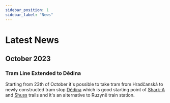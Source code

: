 ```yaml
---
sidebar_position: 1
sidebar_label: "News"
---
```


# Latest News

## October 2023

### Tram Line Extended to Dědina

Starting from 23th of October it's possible to take tram from Hradčanská to newly constructed tram stop
[Dědina](https://mapy.cz/turisticka?source=pubt&id=25793830&ds=1&x=14.3014555&y=50.0898164&z=17)
which is good starting point of [Shark-A](trails/prague/shark-a) and [Shuss](trails/prague/shuss) trails
and it's an alternative to Ruzyně train station.